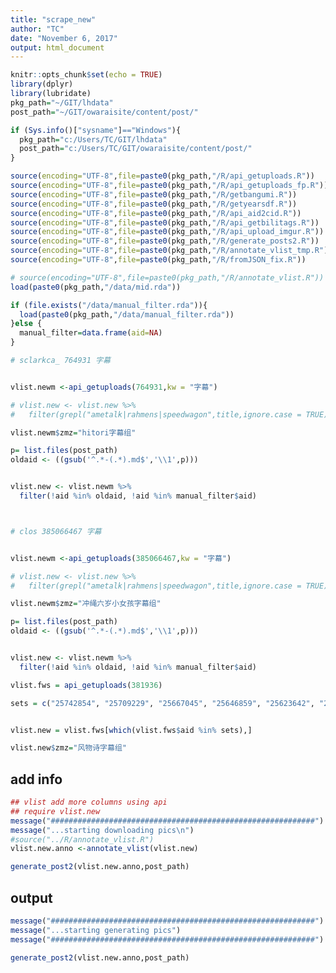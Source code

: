 ```yaml
---
title: "scrape_new"
author: "TC"
date: "November 6, 2017"
output: html_document
---
```


```r
knitr::opts_chunk$set(echo = TRUE)
library(dplyr)
library(lubridate)
pkg_path="~/GIT/lhdata"
post_path="~/GIT/owaraisite/content/post/"

if (Sys.info()["sysname"]=="Windows"){
  pkg_path="c:/Users/TC/GIT/lhdata"
  post_path="c:/Users/TC/GIT/owaraisite/content/post/"
}

source(encoding="UTF-8",file=paste0(pkg_path,"/R/api_getuploads.R"))
source(encoding="UTF-8",file=paste0(pkg_path,"/R/api_getuploads_fp.R"))
source(encoding="UTF-8",file=paste0(pkg_path,"/R/getbangumi.R"))
source(encoding="UTF-8",file=paste0(pkg_path,"/R/getyearsdf.R"))
source(encoding="UTF-8",file=paste0(pkg_path,"/R/api_aid2cid.R"))
source(encoding="UTF-8",file=paste0(pkg_path,"/R/api_getbilitags.R"))
source(encoding="UTF-8",file=paste0(pkg_path,"/R/api_upload_imgur.R"))
source(encoding="UTF-8",file=paste0(pkg_path,"/R/generate_posts2.R"))
source(encoding="UTF-8",file=paste0(pkg_path,"/R/annotate_vlist_tmp.R"))
source(encoding="UTF-8",file=paste0(pkg_path,"/R/fromJSON_fix.R"))

# source(encoding="UTF-8",file=paste0(pkg_path,"/R/annotate_vlist.R"))
load(paste0(pkg_path,"/data/mid.rda"))

if (file.exists("/data/manual_filter.rda")){
  load(paste0(pkg_path,"/data/manual_filter.rda"))
}else {
  manual_filter=data.frame(aid=NA)
}
```





```r
# sclarkca_ 764931 字幕 


vlist.newm <-api_getuploads(764931,kw = "字幕")

# vlist.new <- vlist.new %>%
#   filter(grepl("ametalk|rahmens|speedwagon",title,ignore.case = TRUE))

vlist.newm$zmz="hitori字幕组"

p= list.files(post_path)
oldaid <- ((gsub('^.*-(.*).md$','\\1',p)))


vlist.new <- vlist.newm %>%
  filter(!aid %in% oldaid, !aid %in% manual_filter$aid)




```

```r
# clos 385066467 字幕 


vlist.newm <-api_getuploads(385066467,kw = "字幕")

# vlist.new <- vlist.new %>%
#   filter(grepl("ametalk|rahmens|speedwagon",title,ignore.case = TRUE))

vlist.newm$zmz="冲绳六岁小女孩字幕组"

p= list.files(post_path)
oldaid <- ((gsub('^.*-(.*).md$','\\1',p)))


vlist.new <- vlist.newm %>%
  filter(!aid %in% oldaid, !aid %in% manual_filter$aid)


```


```r
vlist.fws = api_getuploads(381936)

sets = c("25742854", "25709229", "25667045", "25646859", "25623642", "25591161", "25584412", "25541196", "25529498", "25476848", "25249399", "17657597", "17482259", "17365385", "17194358", "17171414", "17152860")



```


```r
vlist.new = vlist.fws[which(vlist.fws$aid %in% sets),]

vlist.new$zmz="风物诗字幕组"

```




## add info

```r
## vlist add more columns using api
## require vlist.new
message("###########################################################")
message("...starting downloading pics\n")
#source("../R/annotate_vlist.R")
vlist.new.anno <-annotate_vlist(vlist.new)

generate_post2(vlist.new.anno,post_path)

```

## output

```r
message("###########################################################")
message("...starting generating pics")
message("###########################################################")

generate_post2(vlist.new.anno,post_path)
```
